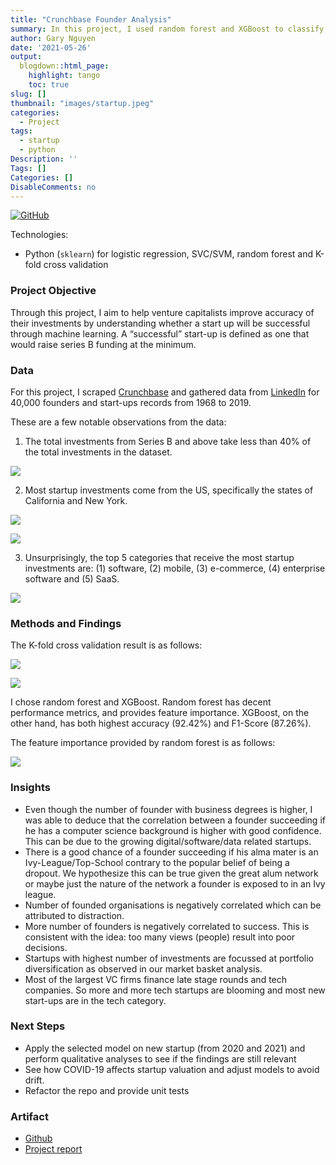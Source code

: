 ```yaml
---
title: "Crunchbase Founder Analysis"
summary: In this project, I used random forest and XGBoost to classify whether a startup is successful.
author: Gary Nguyen
date: '2021-05-26'
output:
  blogdown::html_page:
    highlight: tango
    toc: true
slug: []
thumbnail: "images/startup.jpeg"
categories:
  - Project
tags:
  - startup
  - python
Description: ''
Tags: []
Categories: []
DisableComments: no
---
```


[![GitHub](https://img.shields.io/badge/GitHub-View_on_GitHub-blue?logo=GitHub)](https://github.com/hnguyen1174/crunchbase_founder_analysis)

Technologies:

* Python (`sklearn`) for logistic regression, SVC/SVM, random forest and K-fold cross validation

### Project Objective

Through this project, I aim to help venture capitalists improve accuracy of their investments by understanding whether a start up will be successful through machine learning. A "successful" start-up is defined as one that would raise series B funding at the minimum.

### Data

For this project, I scraped [Crunchbase](https://www.crunchbase.com/) and gathered data from [LinkedIn](https://www.linkedin.com/) for 40,000 founders and start-ups records from 1968 to 2019.

These are a few notable observations from the data:

1. The total investments from Series B and above take less than 40% of the total investments in the dataset.

  ![](crunchbase_funding_rounds.png)

2. Most startup investments come from the US, specifically the states of California and New York.

  ![](crunchbase_country.png)

  ![](crunchbase_state.png)

3. Unsurprisingly, the top 5 categories that receive the most startup investments are: (1) software, (2) mobile, (3) e-commerce, (4) enterprise software and (5) SaaS.

  ![](crunchbase_type.png)

### Methods and Findings

The K-fold cross validation result is as follows:

![](crunchbase_kfold_result.png)

![](crunchbase_kfold_plot.png)

I chose random forest and XGBoost. Random forest has decent performance metrics, and provides feature importance. XGBoost, on the other hand, has both highest accuracy (92.42%) and F1-Score (87.26%).

The feature importance provided by random forest is as follows:

![](crunchbase_feature_imp.png)

### Insights

* Even though the number of founder with business degrees is higher, I was able to deduce that the correlation between a founder succeeding if he has a computer science background is higher with good confidence. This can be due to the growing digital/software/data related startups.
* There is a good chance of a founder succeeding if his alma mater is an Ivy-League/Top-School contrary to the popular belief of being a dropout. We hypothesize this can be true given the great alum network or maybe just the nature of the network a founder is exposed to in an Ivy league.
* Number of founded organisations is negatively correlated which can be attributed to distraction.
* More number of founders is negatively correlated to success. This is consistent with the idea: too many views (people) result into poor decisions.
* Startups with highest number of investments are focussed at portfolio diversification as observed in our market basket analysis.
* Most of the largest VC firms finance late stage rounds and tech companies. So more and more tech startups are blooming and most new start-ups are in the tech category.


### Next Steps

* Apply the selected model on new startup (from 2020 and 2021) and perform qualitative analyses to see if the findings are still relevant
* See how COVID-19 affects startup valuation and adjust models to avoid drift.
* Refactor the repo and provide unit tests

### Artifact

* [Github](https://github.com/hnguyen1174/crunchbase_founder_analysis)
* [Project report](https://github.com/hnguyen1174/crunchbase_founder_analysis/blob/master/reports/report.pdf)

